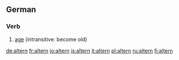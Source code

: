 ==German==

===Verb===
{{infl|de|verb}}

# [[age]] (intransitive: become old)

{{tbot entry|German|age|2007|November}}

[[de:altern]]
[[fr:altern]]
[[io:altern]]
[[is:altern]]
[[it:altern]]
[[pl:altern]]
[[ru:altern]]
[[fi:altern]]